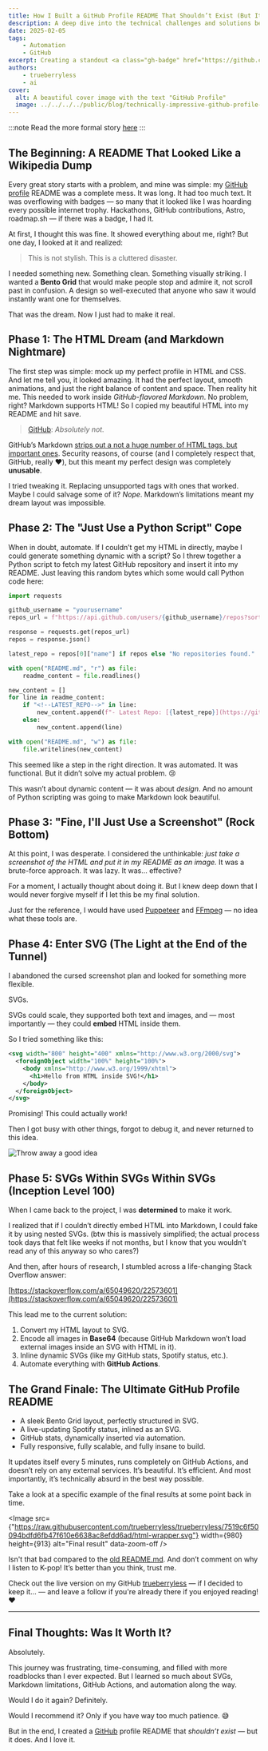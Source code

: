 ```yaml
---
title: How I Built a GitHub Profile README That Shouldn’t Exist (But It Does)
description: A deep dive into the technical challenges and solutions behind my GitHub profile README, featuring SVG manipulation, automation, and a dynamic Bento Grid.
date: 2025-02-05
tags:
    - Automation
    - GitHub
excerpt: Creating a standout <a class="gh-badge" href="https://github.com/github"><img src="https://github.com/github.png" alt="github" />GitHub</a> profile README isn’t just about adding a few badges — it’s about pushing technical boundaries. In this deep dive, I explore low-level SVG manipulation, HTML-to-SVG conversion, inline animations, and full automation with GitHub Actions to build what I believe is one of the most technically advanced GitHub READMEs. From a dynamic Bento Grid that updates every 5 minutes to embedding live SVGs without external requests, this project transformed my profile into a living, self-updating showcase of my work. Want to know how I did it? Let’s break it down. 🚀
authors:
    - trueberryless
    - ai
cover:
  alt: A beautiful cover image with the text "GitHub Profile"
  image: ../../../../public/blog/technically-impressive-github-profile-readme.png
---
```


:::note
Read the more formal story [here](https://trueberryless.org/work/github-profile-readme/)
:::

## The Beginning: A README That Looked Like a Wikipedia Dump

Every great story starts with a problem, and mine was simple: my [GitHub profile](https://github.com/trueberryless) README was a complete mess. It was long. It had too much text. It was overflowing with badges — so many that it looked like I was hoarding every possible internet trophy. Hackathons, GitHub contributions, Astro, roadmap.sh — if there was a badge, I had it. 

At first, I thought this was fine. It showed everything about me, right? But one day, I looked at it and realized: 

> This is not stylish. This is a cluttered disaster.

I needed something new. Something clean. Something visually striking. I wanted a **Bento Grid** that would make people stop and admire it, not scroll past in confusion. A design so well-executed that anyone who saw it would instantly want one for themselves.

That was the dream. Now I just had to make it real.

## Phase 1: The HTML Dream (and Markdown Nightmare)

The first step was simple: mock up my perfect profile in HTML and CSS. And let me tell you, it looked amazing. It had the perfect layout, smooth animations, and just the right balance of content and space. Then reality hit me. This needed to work inside _GitHub-flavored Markdown_. No problem, right? Markdown supports HTML! So I copied my beautiful HTML into my README and hit save.

> [GitHub](https://github.com/github): *Absolutely not.*

GitHub’s Markdown [strips out a not a huge number of HTML tags, but important ones](https://github.github.com/gfm/#disallowed-raw-html-extension). Security reasons, of course (and I completely respect that, GitHub, really ❤️), but this meant my perfect design was completely **unusable**.

I tried tweaking it. Replacing unsupported tags with ones that worked. Maybe I could salvage some of it? _Nope_. Markdown’s limitations meant my dream layout was impossible.

## Phase 2: The "Just Use a Python Script" Cope

When in doubt, automate. If I couldn’t get my HTML in directly, maybe I could generate something dynamic with a script? So I threw together a Python script to fetch my latest GitHub repository and insert it into my README. Just leaving this random bytes which some would call Python code here:

```python collapse={1-22} showLineNumbers=false
import requests

github_username = "yourusername"
repos_url = f"https://api.github.com/users/{github_username}/repos?sort=pushed"

response = requests.get(repos_url)
repos = response.json()

latest_repo = repos[0]["name"] if repos else "No repositories found."

with open("README.md", "r") as file:
    readme_content = file.readlines()

new_content = []
for line in readme_content:
    if "<!--LATEST_REPO-->" in line:
        new_content.append(f"- Latest Repo: [{latest_repo}](https://github.com/{github_username}/{latest_repo})\n")
    else:
        new_content.append(line)

with open("README.md", "w") as file:
    file.writelines(new_content)
```

This seemed like a step in the right direction. It was automated. It was functional. But it didn’t solve my actual problem. 😢

This wasn’t about dynamic content — it was about *design*. And no amount of Python scripting was going to make Markdown look beautiful.

## Phase 3: "Fine, I'll Just Use a Screenshot" (Rock Bottom)

At this point, I was desperate. I considered the unthinkable: *just take a screenshot of the HTML and put it in my README as an image.* It was a brute-force approach. It was lazy. It was... effective?

For a moment, I actually thought about doing it. But I knew deep down that I would never forgive myself if I let this be my final solution.

Just for the reference, I would have used [Puppeteer](https://www.npmjs.com/package/puppeteer) and [FFmpeg](https://www.ffmpeg.org/) — no idea what these tools are.

## Phase 4: Enter SVG (The Light at the End of the Tunnel)

I abandoned the cursed screenshot plan and looked for something more flexible.

SVGs.

SVGs could scale, they supported both text and images, and — most importantly — they could **embed** HTML inside them.

So I tried something like this:

```xml showLineNumbers=false
<svg width="800" height="400" xmlns="http://www.w3.org/2000/svg">
  <foreignObject width="100%" height="100%">
    <body xmlns="http://www.w3.org/1999/xhtml">
      <h1>Hello from HTML inside SVG!</h1>
    </body>
  </foreignObject>
</svg>
```

Promising! This could actually work!

Then I got busy with other things, forgot to debug it, and never returned to this idea.

![Throw away a good idea](../../../../public/online-classes-throw-away.gif)

## Phase 5: SVGs Within SVGs Within SVGs (Inception Level 100)

When I came back to the project, I was **determined** to make it work.

I realized that if I couldn’t directly embed HTML into Markdown, I could fake it by using nested SVGs. (btw this is massively simplified; the actual process took days that felt like weeks if not months, but I know that you wouldn't read any of this anyway so who cares?)

And then, after hours of research, I stumbled across a life-changing Stack Overflow answer:

[https://stackoverflow.com/a/65049620/22573601](https://stackoverflow.com/a/65049620/22573601)

This lead me to the current solution:

1. Convert my HTML layout to SVG.
2. Encode all images in **Base64** (because GitHub Markdown won’t load external images inside an SVG with HTML in it).
3. Inline dynamic SVGs (like my GitHub stats, Spotify status, etc.).
4. Automate everything with **GitHub Actions**.

## The Grand Finale: The Ultimate GitHub Profile README

- A sleek Bento Grid layout, perfectly structured in SVG.
- A live-updating Spotify status, inlined as an SVG.
- GitHub stats, dynamically inserted via automation.
- Fully responsive, fully scalable, and fully insane to build.

It updates itself every 5 minutes, runs completely on GitHub Actions, and doesn’t rely on any external services. It’s beautiful. It’s efficient. And most importantly, it’s technically absurd in the best way possible.

Take a look at a specific example of the final results at some point back in time. 


<Image src={"https://raw.githubusercontent.com/trueberryless/trueberryless/7519c6f50094bdfd6fb47f610e6638ac8efdd6ad/html-wrapper.svg"} width={980} height={913} alt="Final result" data-zoom-off />

Isn't that bad compared to the [old README.md](https://github.com/trueberryless/trueberryless/blob/5dce4ad0033b00829f8ec3756827057017447a65/README.md). And don’t comment on why I listen to K-pop! It’s better than you think, trust me.

Check out the live version on my GitHub [trueberryless](https://github.com/trueberryless) — if I decided to keep it... — and leave a follow if you're already there if you enjoyed reading! ❤️

---

## Final Thoughts: Was It Worth It?

Absolutely.

This journey was frustrating, time-consuming, and filled with more roadblocks than I ever expected. But I learned so much about SVGs, Markdown limitations, GitHub Actions, and automation along the way.

Would I do it again? Definitely.

Would I recommend it? Only if you have way too much patience. 😅

But in the end, I created a [GitHub](https://github.com/github) profile README that *shouldn’t exist* — but it does. And I love it.
